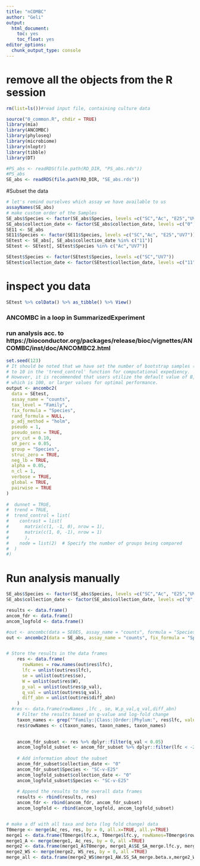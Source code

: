 ```yaml
---
title: "nCOMBC"
author: "Geli"
output: 
  html_document: 
    toc: yes
    toc_float: yes
editor_options: 
  chunk_output_type: console
---
```


# remove all the objects from the R session
```r
rm(list=ls())#read input file, containing culture data
```

```r
source("0_common.R", chdir = TRUE)
library(mia)
library(ANCOMBC)
library(phyloseq)
library(microbiome)
library(nloptr)
library(tibble)
library(DT)
```

```r
#PS_abs <- readRDS(file.path(RD_DIR, "PS_abs.rds"))
#PS_abs
SE_abs <- readRDS(file.path(RD_DIR, "SE_abs.rds"))
```

#Subset the data
```r
# let's remind ourselves which assay we have available to us
assayNames(SE_abs)
# make custom order of the Samples
SE_abs$Species <- factor(SE_abs$Species, levels =c("SC","Ac", "E25","UV7"))
SE_abs$collection_date <- factor(SE_abs$collection_date, levels =c("0","5", "11","20","35"))
SE11 <- SE_abs
SE11$Species <- factor(SE11$Species, levels =c("SC","Ac", "E25","UV7"))
SEtest <- SE_abs[, SE_abs$collection_date %in% c("11")]
SEtest <- SEtest[, SEtest$Species %in% c("Ac","UV7")]

SEtest$Species <- factor(SEtest$Species, levels =c("SC","UV7"))
SEtest$collection_date <- factor(SEtest$collection_date, levels =c("11"))

```


# inspect you data 
```r
SEtest %>% colData() %>% as_tibble() %>% View()
```


### ANCOMBC in a loop in SummarizedExperiment ###

### run analysis acc. to https://bioconductor.org/packages/release/bioc/vignettes/ANCOMBC/inst/doc/ANCOMBC2.html #####

```r
set.seed(123)
# It should be noted that we have set the number of bootstrap samples (B) equal 
# to 10 in the 'trend_control' function for computational expediency. 
# However, it is recommended that users utilize the default value of B, 
# which is 100, or larger values for optimal performance.
output <- ancombc2(
  data = SEtest,
  assay_name = "counts",
  tax_level = "Family",
  fix_formula = "Species",
  rand_formula = NULL,
  p_adj_method = "holm",
  pseudo = 1,
  pseudo_sens = TRUE,
  prv_cut = 0.10,
  s0_perc = 0.05,
  group = "Species",
  struc_zero = TRUE,
  neg_lb = TRUE,
  alpha = 0.05,
  n_cl = 1,
  verbose = TRUE,
  global = TRUE,
  pairwise = TRUE
)
  
#  dunnet = TRUE,
#  trend = TRUE,
#  trend_control = list(
#    contrast = list(
#      matrix(c(1, -1, 0), nrow = 1),
#      matrix(c(1, 0, -1), nrow = 1)
#      ),
#    node = list(2)  # Specify the number of groups being compared
#  )
#)
```

# Run analysis manually

```r
SE_abs$Species <- factor(SE_abs$Species, levels =c("SC","Ac", "E25","UV7"))
SE_abs$collection_date <- factor(SE_abs$collection_date, levels =c("0","5", "11","20","35"))

results <- data.frame()
ancom_fdr <- data.frame()
ancom_logfold <- data.frame()

#out <- ancombc(data = SE0ES, assay_name = "counts", formula = "Species", tax_level = "Family", neg_lb = TRUE, struc_zero = FALSE, alpha = 0.05)
out <- ancombc2(data = SE_abs, assay_name = "counts", fix_formula = "Species + collection_date", rand_formula = "(Species | collection_date)", tax_level = "Family", neg_lb = TRUE, struc_zero = FALSE)


# Store the results in the data frames
    res <- data.frame(
      rowNames = row.names(out$res$lfc),
      lfc = unlist(out$res$lfc),
      se = unlist(out$res$se),
      W = unlist(out$res$W),
      p_val = unlist(out$res$p_val),
      q_val = unlist(out$res$q_val),
      diff_abn = unlist(out$res$diff_abn)
    )
  #res <- data.frame(rowNames ,lfc , se, W,p_val,q_val,diff_abn)
    # Filter the results based on q-value and log-fold change
    taxon_names <- grep("^Family:|Class:|Order:|Phylum:", res$lfc, value = TRUE)
    res$rowNames <- c(taxon_names, taxon_names, taxon_names)

    
    ancom_fdr_subset <- res %>% dplyr::filter(q_val < 0.05)
    ancom_logfold_subset <- ancom_fdr_subset %>% dplyr::filter(lfc < -2.0 | lfc > 2.0)
    
    # Add information about the subset
    ancom_fdr_subset$collection_date <- "0"
    ancom_fdr_subset$Species <- "SC-v-E25"
    ancom_logfold_subset$collection_date <- "0"
    ancom_logfold_subset$Species <- "SC-v-E25"
    
    # Append the results to the overall data frames
    results <- rbind(results, res)
    ancom_fdr <- rbind(ancom_fdr, ancom_fdr_subset)
    ancom_logfold <- rbind(ancom_logfold, ancom_logfold_subset)


# make a df with all taxa and beta (log fold change) data
T0merge <- merge(Ac_res, res, by = 0, all.x=TRUE, all.y=TRUE)
merge1 <- data.frame(T0merge$lfc.x, T0merge$lfc.y, rowNames=T0merge$rowNames)
merge1_A <- merge(merge1, Ac_res, by = 0, all =TRUE)
merge2 <- data.frame(merge1_A$T0merge, merge1_A$SE_SA_merge.lfc.y, merge1_A$lfc, rowNames=merge1_A$rowNames)
merge2_WS <- merge(merge2, WS_res, by = 0, all =TRUE)
merge_all <- data.frame(merge2_WS$merge1_AW.SS_SA_merge.beta.x,merge2_WS$merge1_AW.SS_SA_merge.beta.y,merge2_WS$merge1_AW.beta,merge2_WS$beta, row.names=merge2_WS$Row.names)

```
